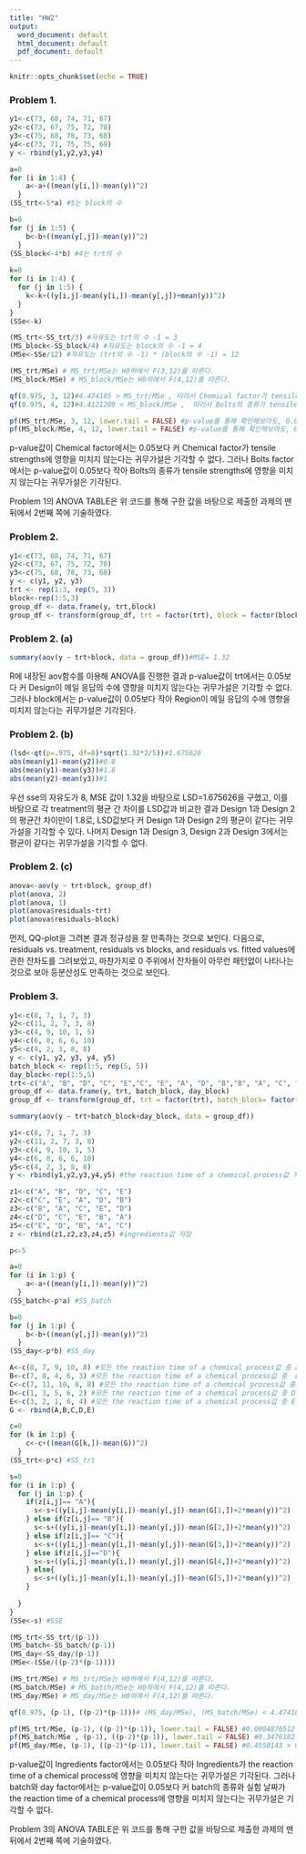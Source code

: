 ```yaml
---
title: "HW2"
output:
  word_document: default
  html_document: default
  pdf_document: default
---
```


```r
knitr::opts_chunk$set(echo = TRUE)
```

### Problem 1.

```r
y1<-c(73, 68, 74, 71, 67)
y2<-c(73, 67, 75, 72, 70)
y3<-c(75, 68, 78, 73, 68)
y4<-c(73, 71, 75, 75, 69)
y <- rbind(y1,y2,y3,y4)

a=0
for (i in 1:4) {
    a<-a+((mean(y[i,])-mean(y))^2)
  }
(SS_trt<-5*a) #5는 block의 수

b=0
for (j in 1:5) {
    b<-b+((mean(y[,j])-mean(y))^2)
  }
(SS_block<-4*b) #4는 trt의 수
  
k=0
for (i in 1:4) {
  for (j in 1:5) {
    k<-k+((y[i,j]-mean(y[i,])-mean(y[,j])+mean(y))^2)
  }
}
(SSe<-k)

(MS_trt<-SS_trt/3) #자유도는 trt의 수 -1 = 3
(MS_block<-SS_block/4) #자유도는 block의 수 -1 = 4
(MSe<-SSe/12) #자유도는 (trt의 수 -1) * (block의 수 -1) = 12

(MS_trt/MSe) # MS_trt/MSe는 H0하에서 F(3,12)를 따른다.
(MS_block/MSe) # MS_block/MSe는 H0하에서 F(4,12)를 따른다.

qf(0.975, 3, 12)#4.474185 > MS_trt/MSe , 따라서 Chemical factor가 tensile strengths에 영향을 미치지 않는다는 귀무가설은 기각할 수 없다.
qf(0.975, 4, 12)#4.4121209 < MS_block/MSe ,  따라서 Bolts의 종류가 tensile strengths에 영향을 미치지 않는다는 귀무가설을 기각한다.

pf(MS_trt/MSe, 3, 12, lower.tail = FALSE) #p-value를 통해 확인해보아도, 0.05보다 크므로 귀무가설을 기각할 수 없다.
pf(MS_block/MSe, 4, 12, lower.tail = FALSE) #p-value를 통해 확인해보아도, 0.05보다 작으므로 귀무가설을 기각한다.
```

p-value값이 Chemical factor에서는 0.05보다 커 Chemical factor가 tensile strengths에 영향을 미치지 않는다는 귀무가설은 기각할 수 없다. 그러나 Bolts factor에서는 p-value값이 0.05보다 작아 Bolts의 종류가 tensile strengths에 영향을 미치지 않는다는 귀무가설은 기각된다.

Problem 1의 ANOVA TABLE은 위 코드를 통해 구한 값을 바탕으로 제출한 과제의 맨 뒤에서 2번째 쪽에 기술하였다.

### Problem 2.

```r
y1<-c(73, 68, 74, 71, 67)
y2<-c(73, 67, 75, 72, 70)
y3<-c(75, 68, 78, 73, 68)
y <- c(y1, y2, y3)
trt <- rep(1:3, rep(5, 3))
block<-rep(1:5,3)
group_df <- data.frame(y, trt,block)
group_df <- transform(group_df, trt = factor(trt), block = factor(block))
```

### Problem 2. (a)
```r
summary(aov(y ~ trt+block, data = group_df))#MSE= 1.32
```

R에 내장된 aov함수를 이용해 ANOVA를 진행한 결과 p-value값이 trt에서는 0.05보다 커 Design이 메일 응답의 수에 영향을 미치지 않는다는 귀무가설은 기각할 수 없다. 그러나 block에서는 p-value값이 0.05보다 작아 Region이 메일 응답의 수에 영향을 미치지 않는다는 귀무가설은 기각된다.

### Problem 2. (b)
```r
(lsd<-qt(p=.975, df=8)*sqrt(1.32*2/5))#1.675626
abs(mean(y1)-mean(y2))#0.8
abs(mean(y1)-mean(y3))#1.8
abs(mean(y2)-mean(y3))#1
```
우선 sse의 자유도가 8, MSE 값이 1.32을 바탕으로 LSD=1.675626을 구했고, 이를 바탕으로 각 treatment의 평균 간 차이를 LSD값과 비교한 결과 Design 1과 Design 2의 평균간 차이만이 1.8로, LSD값보다 커 Design 1과 Design 2의 평균이 같다는 귀무가설을 기각할 수 있다. 나머지 Design 1과 Design 3, Design 2과 Design 3에서는 평균이 같다는 귀무가설을 기각할 수 없다.

### Problem 2. (c)
```r
anova<-aov(y ~ trt+block, group_df)
plot(anova, 2)
plot(anova, 1)
plot(anova$residuals~trt)
plot(anova$residuals~block)
```

먼저, QQ-plot을 그려본 결과 정규성을 잘 만족하는 것으로 보인다. 다음으로, residuals vs. treatment, residuals vs blocks,
and residuals vs. fitted values에 관한 잔차도를 그려보았고, 마찬가지로 0 주위에서 잔차들이 아무런 패턴없이 나타나는 것으로 보아 등분산성도 만족하는 것으로 보인다.

### Problem 3.

```r
y1<-c(8, 7, 1, 7, 3)
y2<-c(11, 2, 7, 3, 8)
y3<-c(4, 9, 10, 1, 5)
y4<-c(6, 8, 6, 6, 10)
y5<-c(4, 2, 3, 8, 8)
y <- c(y1, y2, y3, y4, y5)
batch_block <- rep(1:5, rep(5, 5))
day_block<-rep(1:5,5)
trt<-c("A", "B", "D", "C", "E","C", "E", "A", "D", "B","B", "A", "C", "E", "D","D", "C", "E", "B", "A","E", "D", "B", "A", "C")
group_df <- data.frame(y, trt, batch_block, day_block)
group_df <- transform(group_df, trt = factor(trt), batch_block= factor(batch_block), day_block = factor(day_block) )

summary(aov(y ~ trt+batch_block+day_block, data = group_df))
```

```r
y1<-c(8, 7, 1, 7, 3)
y2<-c(11, 2, 7, 3, 8)
y3<-c(4, 9, 10, 1, 5)
y4<-c(6, 8, 6, 6, 10)
y5<-c(4, 2, 3, 8, 8)
y <- rbind(y1,y2,y3,y4,y5) #the reaction time of a chemical process값 저장

z1<-c("A", "B", "D", "C", "E")
z2<-c("C", "E", "A", "D", "B")
z3<-c("B", "A", "C", "E", "D")
z4<-c("D", "C", "E", "B", "A")
z5<-c("E", "D", "B", "A", "C")
z <- rbind(z1,z2,z3,z4,z5) #ingredients값 저장

p<-5

a=0
for (i in 1:p) {
    a<-a+((mean(y[i,])-mean(y))^2)
  }
(SS_batch<-p*a) #SS_batch

b=0
for (j in 1:p) {
    b<-b+((mean(y[,j])-mean(y))^2)
  }
(SS_day<-p*b) #SS_day

A<-c(8, 7, 9, 10, 8) #모든 the reaction time of a chemical process값 중 A ingredients로 실험 한 것.
B<-c(7, 8, 4, 6, 3) #모든 the reaction time of a chemical process값 중  B ingredients로 실험 한 것.
C<-c(7, 11, 10, 8, 8) #모든 the reaction time of a chemical process값 중 C ingredients로 실험 한 것.
D<-c(1, 3, 5, 6, 2) #모든 the reaction time of a chemical process값 중 D ingredients로 실험 한 것.
E<-c(3, 2, 1, 6, 4) #모든 the reaction time of a chemical process값 중 E ingredients로 실험 한 것.
G <- rbind(A,B,C,D,E)

c=0
for (k in 1:p) {
    c<-c+((mean(G[k,])-mean(G))^2)
  }
(SS_trt<-p*c) #SS_trt

s=0
for (i in 1:p) {
  for (j in 1:p) {
    if(z[i,j]== "A"){
      s<-s+((y[i,j]-mean(y[i,])-mean(y[,j])-mean(G[1,])+2*mean(y))^2)
    } else if(z[i,j]== "B"){
      s<-s+((y[i,j]-mean(y[i,])-mean(y[,j])-mean(G[2,])+2*mean(y))^2)
    } else if(z[i,j]== "C"){
      s<-s+((y[i,j]-mean(y[i,])-mean(y[,j])-mean(G[3,])+2*mean(y))^2)
    } else if(z[i,j]=="D"){
      s<-s+((y[i,j]-mean(y[i,])-mean(y[,j])-mean(G[4,])+2*mean(y))^2)
    } else{
      s<-s+((y[i,j]-mean(y[i,])-mean(y[,j])-mean(G[5,])+2*mean(y))^2) 
    }
  
  }
}
(SSe<-s) #SSE

(MS_trt<-SS_trt/(p-1))
(MS_batch<-SS_batch/(p-1))
(MS_day<-SS_day/(p-1))
(MSe<-(SSe/((p-2)*(p-1))))

(MS_trt/MSe) # MS_trt/MSe는 H0하에서 F(4,12)를 따른다.
(MS_batch/MSe) # MS_batch/MSe는 H0하에서 F(4,12)를 따른다.
(MS_day/MSe) # MS_day/MSe는 H0하에서 F(4,12)를 따른다.

qf(0.975, (p-1), ((p-2)*(p-1)))# (MS_day/MSe), (MS_batch/MSe) < 4.474185< (MS_trt/MSe) 

pf(MS_trt/MSe, (p-1), ((p-2)*(p-1)), lower.tail = FALSE) #0.0004876512 < 0.05
pf(MS_batch/MSe , (p-1), ((p-2)*(p-1)), lower.tail = FALSE) #0.3476182 > 0.05
pf(MS_day/MSe, (p-1), ((p-2)*(p-1)), lower.tail = FALSE) #0.4550143 > 0.05
```

p-value값이 Ingredients factor에서는 0.05보다 작아 Ingredients가  the reaction time of a chemical process에 영향을 미치지 않는다는 귀무가설은 기각된다. 그러나 batch와 day factor에서는 p-value값이 0.05보다 커 batch의 종류와 실험 날짜가 the reaction time of a chemical process에 영향을 미치지 않는다는 귀무가설은 기각할 수 없다.

Problem 3의 ANOVA TABLE은 위 코드를 통해 구한 값을 바탕으로 제출한 과제의 맨 뒤에서 2번째 쪽에 기술하였다.